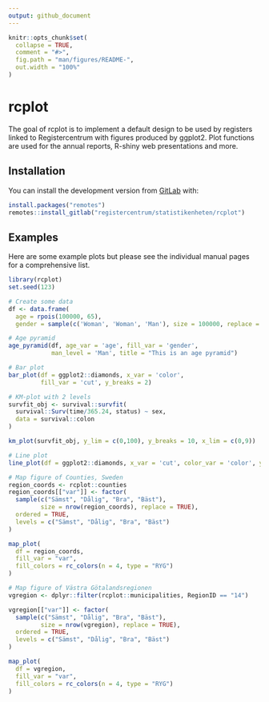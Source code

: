 ```yaml
---
output: github_document
---
```

<!-- README.md is generated from README.Rmd. Please edit that file -->

```r
knitr::opts_chunk$set(
  collapse = TRUE,
  comment = "#>",
  fig.path = "man/figures/README-",
  out.width = "100%"
)
```

# rcplot

The goal of rcplot is to implement a default design to be used by registers linked to Registercentrum with figures produced by ggplot2. Plot functions are used for the annual reports, R-shiny web presentations and more.

## Installation

You can install the development version from [GitLab](https://gitlab.com/) with:

``` r
install.packages("remotes")
remotes::install_gitlab("registercentrum/statistikenheten/rcplot")
```

## Examples

Here are some example plots but please see the individual manual pages for a comprehensive list.

```r
library(rcplot)
set.seed(123)

# Create some data
df <- data.frame(
  age = rpois(100000, 65),
  gender = sample(c('Woman', 'Woman', 'Man'), size = 100000, replace = TRUE))

# Age pyramid
age_pyramid(df, age_var = 'age', fill_var = 'gender',
            man_level = 'Man', title = "This is an age pyramid")

# Bar plot
bar_plot(df = ggplot2::diamonds, x_var = 'color',
         fill_var = 'cut', y_breaks = 2)

# KM-plot with 2 levels
survfit_obj <- survival::survfit(
  survival::Surv(time/365.24, status) ~ sex,
  data = survival::colon
)

km_plot(survfit_obj, y_lim = c(0,100), y_breaks = 10, x_lim = c(0,9))

# Line plot
line_plot(df = ggplot2::diamonds, x_var = 'cut', color_var = 'color', y_breaks = 2)

# Map figure of Counties, Sweden
region_coords <- rcplot::counties
region_coords[["var"]] <- factor(
  sample(c("Sämst", "Dålig", "Bra", "Bäst"),
         size = nrow(region_coords), replace = TRUE),
  ordered = TRUE,
  levels = c("Sämst", "Dålig", "Bra", "Bäst")
)

map_plot(
  df = region_coords,
  fill_var = "var",
  fill_colors = rc_colors(n = 4, type = "RYG")
)

# Map figure of Västra Götalandsregionen
vgregion <- dplyr::filter(rcplot::municipalities, RegionID == "14")

vgregion[["var"]] <- factor(
  sample(c("Sämst", "Dålig", "Bra", "Bäst"),
         size = nrow(vgregion), replace = TRUE),
  ordered = TRUE,
  levels = c("Sämst", "Dålig", "Bra", "Bäst")
)

map_plot(
  df = vgregion,
  fill_var = "var",
  fill_colors = rc_colors(n = 4, type = "RYG")
)
```

